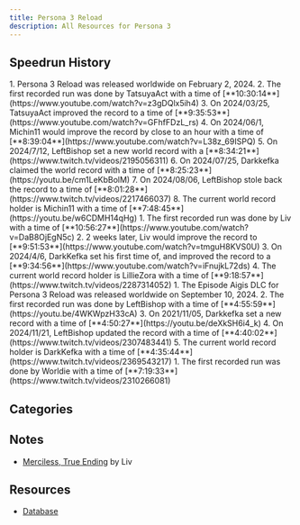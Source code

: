 ```yaml
---
title: Persona 3 Reload
description: All Resources for Persona 3
---
```



<DocsHero 
    content="Persona 3 Reload is the remake of third mainline entry in the persona series. It has way too many versions."
    srcUrl={cover}
    alt="Persona 3 Cover"
/>

<LinkCard title="Leaderboards" href="https://www.speedrun.com/p3r" description="See all the submitted runs on Speedrun.com"/>

## Speedrun History
<Tabs>
<TabItem label="Merciless, True Ending - PC">
        <Steps>
            1. Persona 3 Reload was released worldwide on February 2, 2024.
            2. The first recorded run was done by TatsuyaAct with a time of [**10:30:14**](https://www.youtube.com/watch?v=z3gDQlx5ih4)
            3. On 2024/03/25, TatsuyaAct improved the record to a time of [**9:35:53**](https://www.youtube.com/watch?v=GFhfFDzL_rs)
            4. On 2024/06/1, Michin11 would improve the record by close to an hour with a time of [**8:39:04**](https://www.youtube.com/watch?v=L38z_69ISPQ)
            5. On 2024/7/12, LeftBishop set a new world record with a [**8:34:21**](https://www.twitch.tv/videos/2195056311)
            6. On 2024/07/25, Darkkefka claimed the world record with a time of [**8:25:23**](https://youtu.be/cm1LeKbBolM)
            7. On 2024/08/06, LeftBishop stole back the record to a time of [**8:01:28**](https://www.twitch.tv/videos/2217466037)
            8. The current world record holder is Michin11 with a time of [**7:48:45**](https://youtu.be/w6CDMH14qHg)
        </Steps>
    </TabItem>
    <TabItem label="Merciless, True Ending - Console">
        <Steps>
           1. The first recorded run was done by Liv with a time of [**10:56:27**](https://www.youtube.com/watch?v=DaB8OjEgN5c)
	   2. 2 weeks later, Liv would improve the record to [**9:51:53**](https://www.youtube.com/watch?v=tmguH8KVS0U)
	   3. On 2024/4/6, DarkKefka set his first time of, and improved the record to a [**9:34:56**](https://www.youtube.com/watch?v=iFnujkL72ds)
	   4. The current world record holder is LillieZora with a time of [**9:18:57**](https://www.twitch.tv/videos/2287314052)
        </Steps>
    </TabItem>
<TabItem label="Heartless, Episode Aigis - PC">
        <Steps>
            1. The Episode Aigis DLC for Persona 3 Reload was released worldwide on September 10, 2024.
            2. The first recorded run was done by LeftBishop with a time of [**4:55:59**](https://youtu.be/4WKWpzH33cA)
            3. On 2021/11/05, Darkkefka set a new record with a time of [**4:50:27**](https://youtu.be/deXkSH6i4_k)
            4. On 2024/11/21, LeftBishop updated the record with a time of [**4:40:02**](https://www.twitch.tv/videos/2307483441)
            5. The current world record holder is DarkKefka with a time of [**4:35:44**](https://www.twitch.tv/videos/2369543217)
        </Steps>
    </TabItem>
<TabItem label="Heartless, Episode Aigis - Console">
        <Steps>
             1. The first recorded run was done by Worldie with a time of [**7:19:33**](https://www.twitch.tv/videos/2310266081)
        </Steps>
    </TabItem>
</Tabs>


## Categories
<CardGrid>
    <Card title="Normal, True Ending"></Card>
    <Card title="Merciless, True Ending"></Card>
</CardGrid>

## Notes
- [Merciless, True Ending](https://docs.google.com/document/d/17m72zqLohfoLH842zDwP2BnByJhnKhh-R518vVn9VY4/edit?usp=drivesdk) by Liv

## Resources
- [Database](https://docs.google.com/spreadsheets/d/1f4Bhkg0gBqUSm4YR1Bba1JsQn6w6fPDrqBTaWlHla8A/edit#gid=0)
